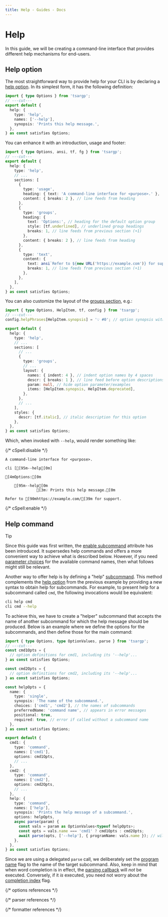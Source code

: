 ```yaml
---
title: Help - Guides - Docs
---
```


# Help

In this guide, we will be creating a command-line interface that provides different help mechanisms for end-users.

## Help option

The most straightforward way to provide help for your CLI is by declaring a [help option]. In its simplest form, it has the following definition:

```ts twoslash
import { type Options } from 'tsargp';
// ---cut---
export default {
  help: {
    type: 'help',
    names: ['--help'],
    synopsis: 'Prints this help message.',
  },
} as const satisfies Options;
```

You can enhance it with an introduction, usage and footer:

```ts twoslash
import { type Options, ansi, tf, fg } from 'tsargp';
// ---cut---
export default {
  help: {
    type: 'help',
    // ...
    sections: [
      {
        type: 'usage',
        heading: { text: 'A command-line interface for <purpose>.' },
        content: { breaks: 2 }, // line feeds from heading
      },
      {
        type: 'groups',
        heading: {
          text: 'Options:', // heading for the default option group
          style: [tf.underlined], // underlined group headings
          breaks: 1, // line feeds from previous section (+1)
        },
        content: { breaks: 2 }, // line feeds from heading
      },
      {
        type: 'text',
        content: {
          text: ansi`Refer to ${new URL('https://example.com')} for support.`,
          breaks: 1, // line feeds from previous section (+1)
        },
      },
    ],
  },
} as const satisfies Options;
```

You can also customize the layout of the [groups section], e.g.:

```ts twoslash
import { type Options, HelpItem, tf, config } from 'tsargp';
// ---cut---
config.helpPhrases[HelpItem.synopsis] = '💡 #0'; // option synopsis with emoji

export default {
  help: {
    type: 'help',
    // ...
    sections: [
      // ...
      {
        type: 'groups',
        // ...
        layout: {
          names: { indent: 4 }, // indent option names by 4 spaces
          descr: { breaks: 1 }, // line feed before option descriptions
          param: null, // hide option parameter/examples
          items: [HelpItem.synopsis, HelpItem.deprecated],
        },
      },
      // ...
    ],
    styles: {
      descr: [tf.italic], // italic description for this option
    },
  },
} as const satisfies Options;
```

Which, when invoked with `--help`, would render something like:

{/* cSpell:disable */}

```ansi
A command-line interface for <purpose>.

cli [[95m--help[0m]

[4mOptions:[0m

    [95m--help[0m
              [3m💡 Prints this help message.[0m

Refer to [90mhttps://example.com/[39m for support.
```

{/* cSpell:enable */}

## Help command

> [!TIP]
>
> Since this guide was first written, the [enable subcommand] attribute has been introduced. It supersedes help commands and offers a more convenient way to achieve what is described below. However, if you need [parameter choices] for the available command names, then what follows might still be relevant.

Another way to offer help is by defining a "help" [subcommand]. This method complements the [help option] from the previous example by providing a new syntax to obtain help for subcommands. For example, to present help for a subcommand called `cmd`, the following invocations would be equivalent:

```sh
cli help cmd
cli cmd --help
```

To achieve this, we have to create a "helper" subcommand that accepts the name of another subcommand for which the help message should be produced. Below is an example where we define the options for the subcommands, and then define those for the main command:

```ts twoslash
import { type Options, type OptionValues, parse } from 'tsargp';
// ---cut---
const cmd1Opts = {
  // option definitions for cmd1, including its '--help'...
} as const satisfies Options;

const cmd2Opts = {
  // option definitions for cmd2, including its '--help'...
} as const satisfies Options;

const helpOpts = {
  name: {
    type: 'single',
    synopsis: 'The name of the subcommand.',
    choices: ['cmd1', 'cmd2'], // the names of subcommands
    preferredName: 'command name', // appears in error messages
    positional: true,
    required: true, // error if called without a subcommand name
  },
} as const satisfies Options;

export default {
  cmd1: {
    type: 'command',
    names: ['cmd1'],
    options: cmd1Opts,
    // ...
  },
  cmd2: {
    type: 'command',
    names: ['cmd2'],
    options: cmd2Opts,
    // ...
  },
  help: {
    type: 'command',
    names: ['help'],
    synopsis: 'Prints the help message of a subcommand.',
    options: helpOpts,
    async parse(param) {
      const vals = param as OptionValues<typeof helpOpts>;
      const opts = vals.name === 'cmd1' ? cmd1Opts : cmd2Opts;
      await parse(opts, ['--help'], { programName: vals.name }); // will throw the help message
    },
  },
} as const satisfies Options;
```

Since we are using a delegated `parse` call, we deliberately set the [program name] flag to the name of the target subcommand. Also, keep in mind that when word completion is in effect, the [parsing callback] will _not_ be executed. Conversely, if it _is_ executed, you need not worry about the [completion index] flag.

{/* options references */}

[parameter choices]: ../library/options#parameter-choices
[parsing callback]: ../library/options#parsing-callback
[help option]: ../library/options#help-option
[subcommand]: ../library/options#command-option
[enable subcommand]: ../library/options#enable-subcommand

{/* parser references */}

[program name]: ../library/parser#program-name
[completion index]: ../library/parser#completion-index

{/* formatter references */}

[groups section]: ../library/formatter#groups-section
